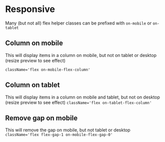 

<Meta title={getTitle(__filename)} />

# Responsive

Many (but not all) flex helper classes can be prefixed with `on-mobile` or `on-tablet`

## Column on mobile

This will display items in a column on mobile, but not on tablet or desktop (resize preview to see effect)

`className='flex on-mobile-flex-column'`

<div className="border p0-5 rounded bg-weak" style={{ width: '320px', resize: 'both', overflow: 'auto' }}>
    <Story id="css-utilities-flexbox-responsive--column-mobile" />
</div>

## Column on tablet

This will display items in a column on mobile and tablet, but not on desktop (resize preview to see effect) `className='flex on-tablet-flex-column'`

<div className="border p0-5 rounded bg-weak" style={{ width: '900px', resize: 'both', overflow: 'auto' }}>
    <Story id="css-utilities-flexbox-responsive--column-tablet" />
</div>

## Remove gap on mobile

This will remove the gap on mobile, but not tablet or desktop `className='flex flex-gap-1 on-mobile-flex-gap-0'`

<div className="border p0-5 rounded bg-weak mb1" style={{ width: '320px', resize: 'both', overflow: 'auto' }}>
    <Story id="css-utilities-flexbox-responsive--flex-gap-0" />
</div>

<div className="border p0-5 rounded bg-weak" style={{ width: '750px', resize: 'both', overflow: 'auto' }}>
    <Story id="css-utilities-flexbox-responsive--flex-gap-0" />
</div>

<div class="hidden">
    <Primary />
</div>
